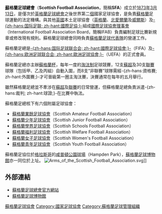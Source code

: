 {{noteTA
|G1=Football 
}}
{{國家足協|
  Name               = 蘇格蘭足球總會<br>''Scottish Football Association'' |
  Logo               = Scotland national football team logo.png |
  Founded            = 1873年 |
  FIFA affiliation   = 1910年 |
  Region             = [[歐洲足協|歐洲足協]] |
  Region affiliation = 1954年 |
  President          = Alan McRae|
}}
'''[[苏州市第一中学|蘇]]格蘭足球總會'''（'''Scottish Football Association'''，簡稱'''SFA'''）成立於[[1873年|1873年]][[3月13日|3月13日]]，是僅次於[[英格蘭足球總會|英格蘭足球總會]]之後世界第二[[個|個]]國家足球協會，是負責[[蘇格蘭|蘇格蘭]]足球運動的法定機構。與其他[[英國|英國]]本土足球協會（[[英格蘭足球協會|英格蘭]]、[[北愛爾蘭足球協會|北愛爾蘭]]及[[威爾斯足球協會|威爾斯]]）及[[国际足球联合会|-{zh-hans:国际足联; zh-hant:國際足協;}-]]組成[[國際足球協會理事會|國際足球協會理事會]]（International Football Association Board，簡稱IFAB）負責編制足球比賽新規章或修改現有規則。蘇格蘭足球總會同時負責[[蘇格蘭足球代表隊|蘇格蘭足球代表隊]]的營運工作。

蘇格蘭足總是[[国际足球联合会|-{zh-hans:国际足球联合会; zh-hant:國際足球協會;}-]]（FIFA）及[[歐洲足球協會|-{zh-hans:欧洲足球联合会; zh-hant:歐洲足球協會;}-]]（UEFA）的正式會員。

蘇格蘭足總亦主辦[[蘇格蘭杯|蘇格蘭杯]]，每年一度的[[淘汰制|淘汰制]]足球競賽，12支[[蘇格蘭足球超級聯賽|蘇超]]及30支[[蘇格蘭足球聯賽|聯賽]]球隊（包括甲、乙及丙組）自動入圍，而8支“非聯賽”球隊需經-{zh-hans:資格賽; zh-hant:外圍賽;}-才可晉級第一圈主淘汰賽，決賽通常在每年的五月舉行。

雖然蘇格蘭足總並不牽涉在[[蘇格蘭足球超級聯賽|蘇超]]及[[蘇格蘭足球聯賽|聯賽]]的日常營運，但蘇格蘭足總負責派遣-{zh-hans:裁判; zh-hant:球證;}-在比賽中執法。

蘇格蘭足總核下有六個附屬足球協會：
*[[蘇格蘭業餘足球協會|蘇格蘭業餘足球協會]]（Scottish Amateur Football Association）
*[[蘇格蘭少年足球協會|蘇格蘭少年足球協會]]（Scottish Junior Football Association）
*[[蘇格蘭學界足球協會|蘇格蘭學界足球協會]]（Scottish Schools Football Association） 
*[[蘇格蘭福利足球協會|蘇格蘭福利足球協會]]（Scottish Welfare Football Association） 
*[[蘇格蘭女子足球協會|蘇格蘭女子足球協會]]（Scottish Women's Football Association） 
*[[蘇格蘭青年足球協會|蘇格蘭青年足球協會]]（Scottish Youth Football Association）

蘇格蘭足協位於[[格拉斯哥|格拉斯哥]]的[[咸普頓公園球場|咸普頓公園球場]]（Hampden Park），[[蘇格蘭足球博物館|蘇格蘭足球博物館]]亦一同位於上址。
[[File:Arms_of_the_Scottish_Football_Association.svg|thumb]]]]
== 外部連結 ==
*[https://web.archive.org/web/20040117022857/http://www.scottishfa.co.uk/index.cfm 蘇格蘭足球總會官方網站]
*[http://www.scottishfootballmuseum.org.uk/ 蘇格蘭足球博物館] {{Wayback|url=http://www.scottishfootballmuseum.org.uk/ |date=20210419154402 }}

{{Football in the United Kingdom}}
{{蘇格蘭足球架構}}
{{UEFA成員國家足球協會}}

[[Category:蘇格蘭足球協會|]]
[[Category:國家足球協會|Category:國家足球協會]]
[[Category:蘇格蘭足球管理組織|Category:蘇格蘭足球管理組織]]